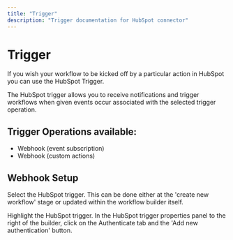 ```yaml
---
title: "Trigger"
description: "Trigger documentation for HubSpot connector"
---
```


# Trigger

If you wish your workflow to be kicked off by a particular action in HubSpot you can use the HubSpot Trigger.

The HubSpot trigger allows you to receive notifications and trigger workflows when given events occur associated with the selected trigger operation.

## Trigger Operations available:

- Webhook (event subscription) 
- Webhook (custom actions)

## Webhook Setup

Select the HubSpot trigger. This can be done either at the 'create new workflow' stage or updated within the workflow builder itself.

Highlight the HubSpot trigger. In the HubSpot trigger properties panel to the right of the builder, click on the Authenticate tab and the 'Add new authentication' button.

